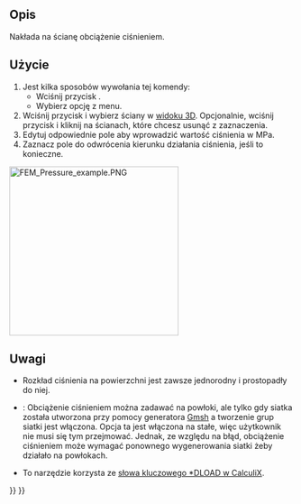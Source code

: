 <languages/>

{{Docnav
|[[FEM_ConstraintForce/pl|Obciążenie siłą]]
|[[FEM_ConstraintCentrif/pl|Obciążenie siłą odśrodkową]]
|[[FEM_Workbench/pl|MES]]
|IconL=FEM_ConstraintForce.svg
|IconR=FEM_ConstraintCentrif.svg
|IconC=Workbench_FEM.svg
}}

{{GuiCommandContainer|
{{GuiCommand/pl
|Name=FEM ConstraintPressure
|Name/pl=MES: Obciążenie ciśnieniem
|MenuLocation=Model → Warunki brzegowe i obciążenia mechaniczne → Obciążenie ciśnieniem
|Workbenches=[[FEM_Workbench/pl|MES]]
|SeeAlso=[[FEM_ConstraintForce/pl|Obciążenie siłą]]
}}
{{GuiCommandFemInfo/pl
|Solvers=CalculiX, Elmer
}}
}}

<span id="Description"></span>
==Opis==

Nakłada na ścianę obciążenie ciśnieniem.

<span id="Usage"></span>
==Użycie==

# Jest kilka sposobów wywołania tej komendy:
#* Wciśnij przycisk {{Button|[[Image:FEM_ConstraintPressure.svg|16px]] [[FEM_ConstraintPressure/pl|Obciążenie ciśnieniem]]}}.
#* Wybierz opcję {{MenuCommand|Model → Warunki brzegowe i obciążenia mechaniczne → [[Image:FEM_ConstraintPressure.svg|16px]] Obciążenie ciśnieniem}} z menu.
# Wciśnij przycisk {{Button|Dodaj}} i wybierz ściany w [[3D_view/pl|widoku 3D]]. Opcjonalnie, wciśnij przycisk {{Button|Usuń}} i kliknij na ścianach, które chcesz usunąć z zaznaczenia.
# Edytuj odpowiednie pole aby wprowadzić wartość ciśnienia w MPa.
# Zaznacz pole do odwrócenia kierunku działania ciśnienia, jeśli to konieczne.

[[Image:FEM_Pressure_example.PNG|300px]]
{{Caption|Obciążenie ciśnieniem nałożone na walec}}

<span id="Notes"></span>
==Uwagi==

* Rozkład ciśnienia na powierzchni jest zawsze jednorodny i prostopadły do niej.

* {{VersionMinus/pl|0.21}}: Obciążenie ciśnieniem można zadawać na powłoki, ale tylko gdy siatka została utworzona przy pomocy generatora [[FEM_MeshGmshFromShape/pl|Gmsh]] a tworzenie grup siatki jest włączona. Opcja ta jest włączona na stałe, więc użytkownik nie musi się tym przejmować. Jednak, ze względu na błąd, obciążenie ciśnieniem może wymagać ponownego wygenerowania siatki żeby działało na powłokach.
* To narzędzie korzysta ze [https://web.mit.edu/calculix_v2.7/CalculiX/ccx_2.7/doc/ccx/node190.html słowa kluczowego *DLOAD w CalculiX].


{{Docnav
|[[FEM_ConstraintForce/pl|Obciążenie siłą]]
|[[FEM_ConstraintCentrif/pl|Obciążenie siłą odśrodkową]]
|[[FEM_Workbench/pl|MES]]
|IconL=FEM_ConstraintForce.svg
|IconR=FEM_ConstraintCentrif.svg
|IconC=Workbench_FEM.svg
}}

{{FEM Tools navi{{#translation:}}}}
{{Userdocnavi{{#translation:}}}}